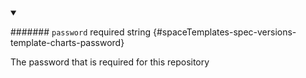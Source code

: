 
<details className="config-field" data-expandable="false" open>
<summary>

####### `password` <span className="config-field-required" data-required="false">required</span> <span className="config-field-type">string</span> <span className="config-field-default"></span> <span className="config-field-enum"></span> {#spaceTemplates-spec-versions-template-charts-password}

The password that is required for this repository

</summary>



</details>
